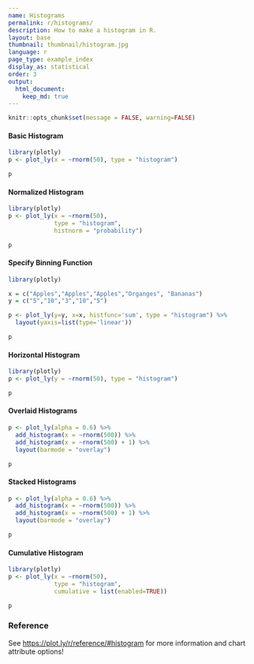 ```yaml
---
name: Histograms
permalink: r/histograms/
description: How to make a histogram in R.
layout: base
thumbnail: thumbnail/histogram.jpg
language: r
page_type: example_index
display_as: statistical
order: 3
output:
  html_document:
    keep_md: true
---
```


```r
knitr::opts_chunk$set(message = FALSE, warning=FALSE)
```
#### Basic Histogram

```r
library(plotly)
p <- plot_ly(x = ~rnorm(50), type = "histogram")

p
```

#### Normalized Histogram

```r
library(plotly)
p <- plot_ly(x = ~rnorm(50),
             type = "histogram",
             histnorm = "probability")

p
```

#### Specify Binning Function

```r
library(plotly)

x = c("Apples","Apples","Apples","Organges", "Bananas")
y = c("5","10","3","10","5")

p <- plot_ly(y=y, x=x, histfunc='sum', type = "histogram") %>%
  layout(yaxis=list(type='linear'))

p
```

#### Horizontal Histogram

```r
library(plotly)
p <- plot_ly(y = ~rnorm(50), type = "histogram")

p
```

#### Overlaid Histograms

```r
p <- plot_ly(alpha = 0.6) %>%
  add_histogram(x = ~rnorm(500)) %>%
  add_histogram(x = ~rnorm(500) + 1) %>%
  layout(barmode = "overlay")

p
```

#### Stacked Histograms

```r
p <- plot_ly(alpha = 0.6) %>%
  add_histogram(x = ~rnorm(500)) %>%
  add_histogram(x = ~rnorm(500) + 1) %>%
  layout(barmode = "overlay")

p
```

#### Cumulative Histogram

```r
library(plotly)
p <- plot_ly(x = ~rnorm(50),
             type = "histogram",
             cumulative = list(enabled=TRUE))

p
```

### Reference

See [https://plot.ly/r/reference/#histogram](https://plot.ly/r/reference/#histogram) for more information and chart attribute options!
